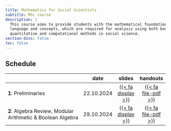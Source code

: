 ```yaml
---
title: Mathematics for Social Scientists
subtitle: MSc course 
description: |
  This course aims to provide students with the mathematical foundations, with respect to both
  language and concepts, which are required for analysis using both basic and advanced
  quantitative and computational methods in social science.
section-divs: false
toc: false
---
```




## Schedule

|                                                    | date       |slides |  handouts  | 
|----------------------------------------------------|------------|:------:|:------:|
| **1**: Preliminaries | 22.10.2024 | [{{< fa display >}}](https://termehs.github.io/mathss01-prel)  |  [{{< fa file-pdf >}}](material/01-prel-ho.pdf)  | |
| **2**: Algebra Review, Modular Arithmetic & Boolean Algebra| 29.10.2024 | [{{< fa display >}}](https://termehs.github.io/mathss02-algebra)  |  [{{< fa file-pdf >}}](material/02-algebra-ho.pdf)  | |
